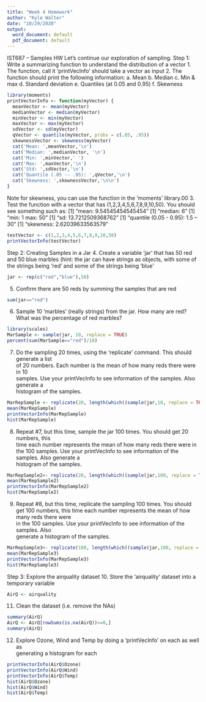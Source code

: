 ---
title: "Week 4 Homework"
author: "Kyle Walter"
date: "10/29/2020"
output:
  word_document: default
  pdf_document: default
---

IST687	– Samples	HW
Let’s	continue	our	exploration	of	sampling.
Step	1:	Write	a	summarizing	function	to	understand	the	distribution	of	a	vector
1. The	function,	call	it	‘printVecInfo’ should	take	a	vector	as	input
2. The	function	should	print	the	following	information:
a. Mean
b. Median
c. Min	&	max
d. Standard	deviation
e. Quantiles	(at	0.05	and	0.95)
f. Skewness

```{r}
library(moments)
printVectorInfo <- function(myVector) {
  meanVector <- mean(myVector)
  medianVector <- median(myVector)
  minVector <- min(myVector)
  maxVector <- max(myVector)
  sdVector <- sd(myVector)
  qVector <- quantile(myVector, probs = c(.05, .95))
  skewnessVector <- skewness(myVector)
  cat('Mean: ',meanVector,'\n')
  cat('Median: ',medianVector, '\n')
  cat('Min: ',minVector,' ')
  cat('Max: ',maxVector,'\n')
  cat('Std: ',sdVector,'\n')
  cat('Quantile (.05 -- .95): ',qVector,'\n')
  cat('Skewness: ',skewnessVector,'\n\n')
}
```

Note	for	skewness,	you	can	use	the	function	in	the	‘moments’	library.00
3. Test	the	function	with	a	vector	that	has	(1,2,3,4,5,6,7,8,9,10,50).	You	should	see	
something	such	as:
[1]	"mean:	9.54545454545454"
[1]	"median:	6"
[1]	"min:	1		max:	50"
[1]	"sd:	13.7212509368762"
[1]	"quantile	(0.05	- 0.95):	1.5	-- 30"
[1]	"skewness:	2.62039633563579"
```{r}
testVector <- c(1,2,3,4,5,6,7,8,9,10,50)
printVectorInfo(testVector)
```


Step	2:	Creating	Samples	in	a	Jar
4. Create	a	variable	‘jar’	that	has	50	red	and	50	blue	marbles
(hint:	the	jar	can	have	strings	as	objects,	with	some	of	the	strings	being	‘red’	and	
some	of	the	strings	being	‘blue’

```{r}
jar <- rep(c("red","blue"),50)
```


5. Confirm	there	are	50	reds	by	summing	the	samples	that	are	red

```{r}
sum(jar=="red")
```


6. Sample	10	‘marbles’	(really	strings)	from	the	jar.	How	many	are	red?	What	was	the	
percentage	of	red	marbles?

```{r}
library(scales)
MarSample <- sample(jar, 10, replace = TRUE)
percent(sum(MarSample=="red")/10)
```


7. Do	the	sampling	20	times,	using	the	‘replicate’	command.	This	should	generate	a	list	
of	20	numbers.	Each	number	is	the	mean	of	how	many	reds	there	were	in	10	
samples.	Use	your	printVecInfo to	see	information	of	the	samples.	Also	generate	a	
histogram	of	the	samples.

```{r}
MarRepSample <- replicate(20, length(which((sample(jar,10, replace = TRUE ))=="red")))
mean(MarRepSample)
printVectorInfo(MarRepSample)
hist(MarRepSample)
```


8. Repeat	#7,	but	this	time,	sample	the	jar	100	times.	You	should	get	20 numbers,	this	
time	each	number	represents	the	mean	of	how	many	reds	there	were	in	the	100
samples.	Use	your	printVecInfo	to	see	information	of	the	samples.	Also	generate	a	
histogram	of	the	samples.

```{r}
MarRepSample2<- replicate(20, length(which((sample(jar,100, replace = TRUE))=="red")))
mean(MarRepSample2)
printVectorInfo(MarRepSample2)
hist(MarRepSample2)
```

9. Repeat	#8,	but	this	time,	replicate	the	sampling	100 times.	You	should	get	100	
numbers,	this	time	each	number	represents	the	mean	of	how	many	reds	there	were	
in	the	100	samples.	Use	your	printVecInfo	to	see	information	of	the	samples.	Also	
generate	a	histogram	of	the	samples.

```{r}
MarRepSample3<- replicate(100, length(which((sample(jar,100, replace = TRUE))=="red")))
mean(MarRepSample3)
printVectorInfo(MarRepSample3)
hist(MarRepSample3)
```


Step	3:	Explore	the	airquality	dataset
10. Store	the	‘airquality’	dataset	into	a	temporary	variable

```{r}
AirQ <- airquality
```


11. Clean	the	dataset	(i.e.	remove	the	NAs)
```{r}
summary(AirQ)
AirQ <- AirQ[rowSums(is.na(AirQ))<=0,]
summary(AirQ)
```


12. Explore	Ozone,	Wind	and	Temp	by	doing	a	‘printVecInfo’	on	each	as	well	as	
generating	a	histogram	for	each

```{r}
printVectorInfo(AirQ$Ozone)
printVectorInfo(AirQ$Wind)
printVectorInfo(AirQ$Temp)
hist(AirQ$Ozone)
hist(AirQ$Wind)
hist(AirQ$Temp)
```

